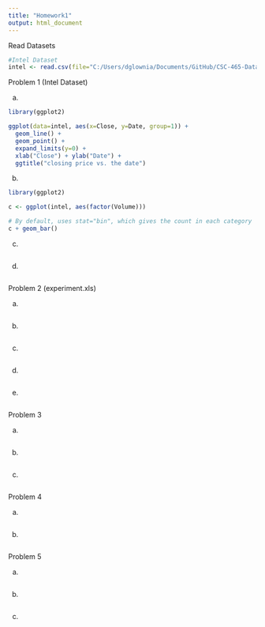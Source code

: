 ```yaml
---
title: "Homework1"
output: html_document
---
```

Read Datasets

```r
#Intel Dataset
intel <- read.csv(file="C:/Users/dglownia/Documents/GitHub/CSC-465-Data-Visualization/Homework1/Datasets/Intel-1998.csv",head=TRUE,sep=",")

```



Problem 1 (Intel Dataset)

a.

```r
library(ggplot2)

ggplot(data=intel, aes(x=Close, y=Date, group=1)) +
  geom_line() +
  geom_point() +
  expand_limits(y=0) +
  xlab("Close") + ylab("Date") +
  ggtitle("closing price vs. the date")


```


b.

```r
library(ggplot2)

c <- ggplot(intel, aes(factor(Volume)))

# By default, uses stat="bin", which gives the count in each category
c + geom_bar()
```


c.

```r

```


d.

```r

```


Problem 2 (experiment.xls)

a.

```r

```


b.


```r

```


c.

```r

```


d.

```r

```


e. 

```r

```



Problem 3

a.

```r

```


b.

```r

```


c.

```r

```


Problem 4 

a. 

```r

```


b.

```r

```


Problem 5

a.

```r

```


b.

```r

```


c.

```r

```

